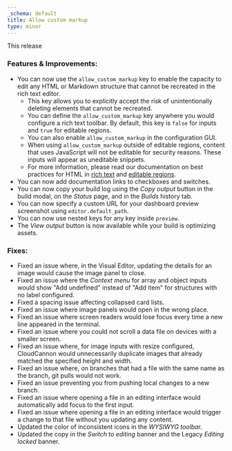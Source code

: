 ```yaml
---
_schema: default
title: Allow custom markup
type: minor
---
```

This release

### Features & Improvements:

* You can now use the `allow_custom_markup` key to enable the capacity to edit any HTML or Markdown structure that cannot be recreated in the rich text editor.
  * This key allows you to explicitly accept the risk of unintentionally deleting elements that cannot be recreated.
  * You can define the `allow_custom_markup` key anywhere you would configure a rich text toolbar. By default, this key is `false` for inputs and `true` for editable regions.
  * You can also enable `allow_custom_markup` in the configuration GUI.
  * When using `allow_custom_markup` outside of editable regions, content that uses JavaScript will not be editable for security reasons. These inputs will appear as uneditable snippets.
  * For more information, please read our documentation on best practices for HTML in [rich text](/documentation/articles/best-practices-for-rich-text/) and [editable regions](/documentation/articles/define-editable-regions-in-your-html/).
* You can now add documentation links to checkboxes and switches.
* You can now copy your build log using the *Copy output* button in the build modal, on the *Status* page, and in the *Builds* history tab.
* You can now specify a custom URL for your dashboard preview screenshot using `editor.default_path`.
* You can now use nested keys for any key inside `preview`.
* The *View output* button is now available while your build is optimizing assets.

### Fixes:

* Fixed an issue where, in the Visual Editor, updating the details for an image would cause the image panel to close.
* Fixed an issue where the *Context menu* for array and object inputs would show "Add undefined" instead of "Add item" for structures with no label configured.
* Fixed a spacing issue affecting collapsed card lists.
* Fixed an issue where image panels would open in the wrong place.
* Fixed an issue where screen readers would lose focus every time a new line appeared in the terminal.
* Fixed an issue where you could not scroll a data file on devices with a smaller screen.
* Fixed an issue where, for image inputs with resize configured, CloudCannon would unnecessarily duplicate images that already matched the specified height and width.
* Fixed an issue where, on branches that had a file with the same name as the branch, git pulls would not work.
* Fixed an issue preventing you from pushing local changes to a new branch.
* Fixed an issue where opening a file in an editing interface would automatically add focus to the first input.
* Fixed an issue where opening a file in an editing interface would trigger a change to that file without you updating any content.
* Updated the color of inconsistent icons in the *WYSIWYG toolbar.*
* Updated the copy in the *Switch to editing* banner and the Legacy *Editing locked* banner.